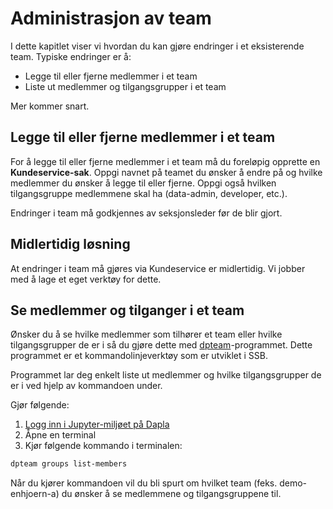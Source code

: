 # Administrasjon av team

I dette kapitlet viser vi hvordan du kan gjøre endringer i et eksisterende team. Typiske endringer er å: 

- Legge til eller fjerne medlemmer i et team
- Liste ut medlemmer og tilgangsgrupper i et team

Mer kommer snart.

## Legge til eller fjerne medlemmer i et team

For å legge til eller fjerne medlemmer i et team må du foreløpig opprette en **Kundeservice-sak**. Oppgi navnet på teamet du ønsker å endre på og hvilke medlemmer du ønsker å legge til eller fjerne. Oppgi også hvilken tilgangsgruppe medlemmene skal ha (data-admin, developer, etc.).

Endringer i team må godkjennes av seksjonsleder før de blir gjort.

::: {.callout-note}
## Midlertidig løsning

At endringer i team må gjøres via Kundeservice er midlertidig. Vi jobber med å lage et eget verktøy for dette.
:::

## Se medlemmer og tilganger i et team

Ønsker du å se hvilke medlemmer som tilhører et team eller hvilke tilgangsgrupper de er i så du gjøre dette med [dpteam](https://statisticsnorway.github.io/dapla-team-cli/guide/)-programmet. Dette programmet er et kommandolinjeverktøy som er utviklet i SSB.

Programmet lar deg enkelt liste ut medlemmer og hvilke tilgangsgrupper de er i ved hjelp av kommandoen under.

Gjør følgende: 

1. [Logg inn i Jupyter-miljøet på Dapla](./innlogging.html#prod)
2. Åpne en terminal
3. Kjør følgende kommando i terminalen:

```bash 
dpteam groups list-members 
``` 

Når du kjører kommandoen vil du bli spurt om hvilket team (feks. demo-enhjoern-a) du ønsker å se medlemmene og tilgangsgruppene til.
